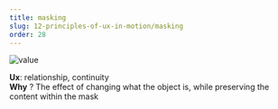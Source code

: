 ```yaml
---
title: masking
slug: 12-principles-of-ux-in-motion/masking
order: 28
---
```


<SlideTemplate title="Principle 6: Masking">

![value](/gif/ux_mask.gif)

**Ux**: relationship, continuity   
**Why** ? The effect of changing what the object is, while preserving the content within the mask  

</SlideTemplate>